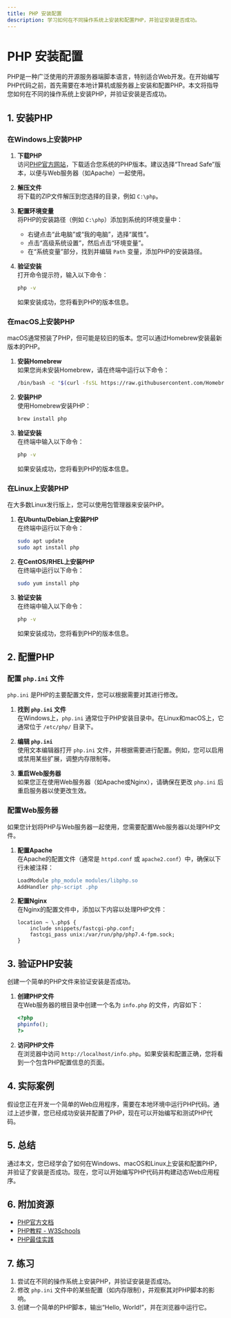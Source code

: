 ```yaml
---
title: PHP 安装配置
description: 学习如何在不同操作系统上安装和配置PHP，并验证安装是否成功。
---
```


# PHP 安装配置

PHP是一种广泛使用的开源服务器端脚本语言，特别适合Web开发。在开始编写PHP代码之前，首先需要在本地计算机或服务器上安装和配置PHP。本文将指导您如何在不同的操作系统上安装PHP，并验证安装是否成功。

## 1. 安装PHP

### 在Windows上安装PHP

1. **下载PHP**  
   访问[PHP官方网站](https://www.php.net/downloads.php)，下载适合您系统的PHP版本。建议选择“Thread Safe”版本，以便与Web服务器（如Apache）一起使用。

2. **解压文件**  
   将下载的ZIP文件解压到您选择的目录，例如 `C:\php`。

3. **配置环境变量**  
   将PHP的安装路径（例如 `C:\php`）添加到系统的环境变量中：
   - 右键点击“此电脑”或“我的电脑”，选择“属性”。
   - 点击“高级系统设置”，然后点击“环境变量”。
   - 在“系统变量”部分，找到并编辑 `Path` 变量，添加PHP的安装路径。

4. **验证安装**  
   打开命令提示符，输入以下命令：
   ```bash
   php -v
   ```
   如果安装成功，您将看到PHP的版本信息。

### 在macOS上安装PHP

macOS通常预装了PHP，但可能是较旧的版本。您可以通过Homebrew安装最新版本的PHP。

1. **安装Homebrew**  
   如果您尚未安装Homebrew，请在终端中运行以下命令：
   ```bash
   /bin/bash -c "$(curl -fsSL https://raw.githubusercontent.com/Homebrew/install/HEAD/install.sh)"
   ```

2. **安装PHP**  
   使用Homebrew安装PHP：
   ```bash
   brew install php
   ```

3. **验证安装**  
   在终端中输入以下命令：
   ```bash
   php -v
   ```
   如果安装成功，您将看到PHP的版本信息。

### 在Linux上安装PHP

在大多数Linux发行版上，您可以使用包管理器来安装PHP。

1. **在Ubuntu/Debian上安装PHP**  
   在终端中运行以下命令：
   ```bash
   sudo apt update
   sudo apt install php
   ```

2. **在CentOS/RHEL上安装PHP**  
   在终端中运行以下命令：
   ```bash
   sudo yum install php
   ```

3. **验证安装**  
   在终端中输入以下命令：
   ```bash
   php -v
   ```
   如果安装成功，您将看到PHP的版本信息。

## 2. 配置PHP

### 配置 `php.ini` 文件

`php.ini` 是PHP的主要配置文件，您可以根据需要对其进行修改。

1. **找到 `php.ini` 文件**  
   在Windows上，`php.ini` 通常位于PHP安装目录中。在Linux和macOS上，它通常位于 `/etc/php/` 目录下。

2. **编辑 `php.ini`**  
   使用文本编辑器打开 `php.ini` 文件，并根据需要进行配置。例如，您可以启用或禁用某些扩展，调整内存限制等。

3. **重启Web服务器**  
   如果您正在使用Web服务器（如Apache或Nginx），请确保在更改 `php.ini` 后重启服务器以使更改生效。

### 配置Web服务器

如果您计划将PHP与Web服务器一起使用，您需要配置Web服务器以处理PHP文件。

1. **配置Apache**  
   在Apache的配置文件（通常是 `httpd.conf` 或 `apache2.conf`）中，确保以下行未被注释：
   ```apache
   LoadModule php_module modules/libphp.so
   AddHandler php-script .php
   ```

2. **配置Nginx**  
   在Nginx的配置文件中，添加以下内容以处理PHP文件：
   ```nginx
   location ~ \.php$ {
       include snippets/fastcgi-php.conf;
       fastcgi_pass unix:/var/run/php/php7.4-fpm.sock;
   }
   ```

## 3. 验证PHP安装

创建一个简单的PHP文件来验证安装是否成功。

1. **创建PHP文件**  
   在Web服务器的根目录中创建一个名为 `info.php` 的文件，内容如下：
   ```php
   <?php
   phpinfo();
   ?>
   ```

2. **访问PHP文件**  
   在浏览器中访问 `http://localhost/info.php`。如果安装和配置正确，您将看到一个包含PHP配置信息的页面。

## 4. 实际案例

假设您正在开发一个简单的Web应用程序，需要在本地环境中运行PHP代码。通过上述步骤，您已经成功安装并配置了PHP，现在可以开始编写和测试PHP代码。

## 5. 总结

通过本文，您已经学会了如何在Windows、macOS和Linux上安装和配置PHP，并验证了安装是否成功。现在，您可以开始编写PHP代码并构建动态Web应用程序。

## 6. 附加资源

- [PHP官方文档](https://www.php.net/docs.php)
- [PHP教程 - W3Schools](https://www.w3schools.com/php/)
- [PHP最佳实践](https://phptherightway.com/)

## 7. 练习

1. 尝试在不同的操作系统上安装PHP，并验证安装是否成功。
2. 修改 `php.ini` 文件中的某些配置（如内存限制），并观察其对PHP脚本的影响。
3. 创建一个简单的PHP脚本，输出“Hello, World!”，并在浏览器中运行它。
